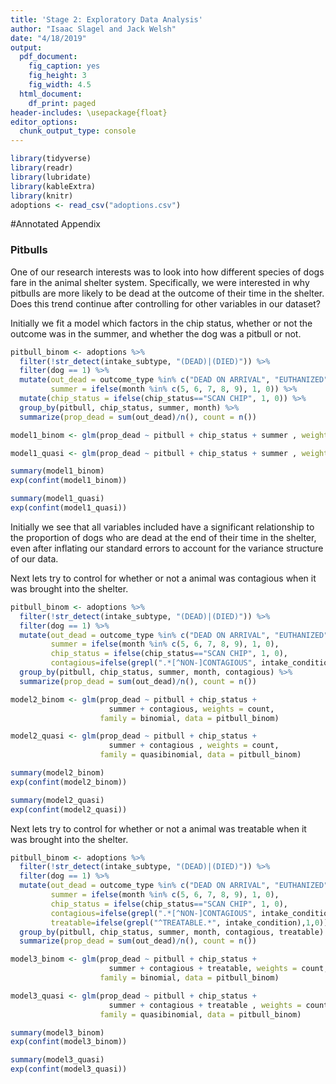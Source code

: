```yaml
---
title: 'Stage 2: Exploratory Data Analysis'
author: "Isaac Slagel and Jack Welsh"
date: "4/18/2019"
output:
  pdf_document:
    fig_caption: yes
    fig_height: 3
    fig_width: 4.5
  html_document:
    df_print: paged
header-includes: \usepackage{float}
editor_options:
  chunk_output_type: console
---
```


```r
library(tidyverse)
library(readr)
library(lubridate)
library(kableExtra)
library(knitr)
adoptions <- read_csv("adoptions.csv")
```

#Annotated Appendix

### Pitbulls

One of our research interests was to look into how different species of dogs fare in the animal shelter system. Specifically, we were interested in why pitbulls are more likely to be dead at the outcome of their time in the shelter. Does this trend continue after controlling for other variables in our dataset? 

Initially we fit a model which factors in the chip status, whether or not the outcome was in the summer, and whether the dog was a pitbull or not. 

```r
pitbull_binom <- adoptions %>%
  filter(!str_detect(intake_subtype, "(DEAD)|(DIED)")) %>%
  filter(dog == 1) %>%
  mutate(out_dead = outcome_type %in% c("DEAD ON ARRIVAL", "EUTHANIZED", "DIED"),
         summer = ifelse(month %in% c(5, 6, 7, 8, 9), 1, 0)) %>%
  mutate(chip_status = ifelse(chip_status=="SCAN CHIP", 1, 0)) %>%
  group_by(pitbull, chip_status, summer, month) %>%
  summarize(prop_dead = sum(out_dead)/n(), count = n())

model1_binom <- glm(prop_dead ~ pitbull + chip_status + summer , weights = count, family = binomial, data = pitbull_binom)

model1_quasi <- glm(prop_dead ~ pitbull + chip_status + summer , weights = count, family = quasibinomial, data = pitbull_binom)

summary(model1_binom)
exp(confint(model1_binom))

summary(model1_quasi)
exp(confint(model1_quasi))

```

Initially we see that all variables included have a significant relationship to the proportion of dogs who are dead at the end of their time in the shelter, even after inflating our standard errors to account for the variance structure of our data.  


Next lets try to control for whether or not a animal was contagious when it was brought into the shelter. 

```r
pitbull_binom <- adoptions %>%
  filter(!str_detect(intake_subtype, "(DEAD)|(DIED)")) %>%
  filter(dog == 1) %>%
  mutate(out_dead = outcome_type %in% c("DEAD ON ARRIVAL", "EUTHANIZED", "DIED"),
         summer = ifelse(month %in% c(5, 6, 7, 8, 9), 1, 0),
         chip_status = ifelse(chip_status=="SCAN CHIP", 1, 0),
         contagious=ifelse(grepl(".*[^NON-]CONTAGIOUS", intake_condition),1,0)) %>%
  group_by(pitbull, chip_status, summer, month, contagious) %>%
  summarize(prop_dead = sum(out_dead)/n(), count = n())

model2_binom <- glm(prop_dead ~ pitbull + chip_status + 
                      summer + contagious, weights = count, 
                    family = binomial, data = pitbull_binom)

model2_quasi <- glm(prop_dead ~ pitbull + chip_status + 
                      summer + contagious , weights = count, 
                    family = quasibinomial, data = pitbull_binom)

summary(model2_binom)
exp(confint(model2_binom))

summary(model2_quasi)
exp(confint(model2_quasi))
```

Next lets try to control for whether or not a animal was treatable when it was brought into the shelter. 

```r
pitbull_binom <- adoptions %>%
  filter(!str_detect(intake_subtype, "(DEAD)|(DIED)")) %>%
  filter(dog == 1) %>%
  mutate(out_dead = outcome_type %in% c("DEAD ON ARRIVAL", "EUTHANIZED", "DIED"),
         summer = ifelse(month %in% c(5, 6, 7, 8, 9), 1, 0),
         chip_status = ifelse(chip_status=="SCAN CHIP", 1, 0),
         contagious=ifelse(grepl(".*[^NON-]CONTAGIOUS", intake_condition),1,0),
         treatable=ifelse(grepl("^TREATABLE.*", intake_condition),1,0)) %>%
  group_by(pitbull, chip_status, summer, month, contagious, treatable) %>%
  summarize(prop_dead = sum(out_dead)/n(), count = n())

model3_binom <- glm(prop_dead ~ pitbull + chip_status + 
                      summer + contagious + treatable, weights = count, 
                    family = binomial, data = pitbull_binom)

model3_quasi <- glm(prop_dead ~ pitbull + chip_status + 
                      summer + contagious + treatable , weights = count, 
                    family = quasibinomial, data = pitbull_binom)

summary(model3_binom)
exp(confint(model3_binom))

summary(model3_quasi)
exp(confint(model3_quasi))
```
